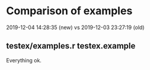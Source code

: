 # Comparison of examples

2019-12-04 14:28:35 (new) vs
2019-12-03 23:27:19 (old)

## testex/examples.r testex.example

Everything ok.
